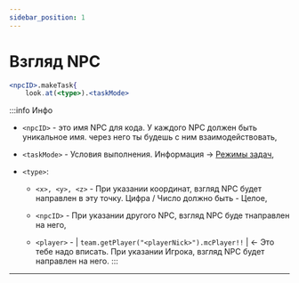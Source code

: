 ```yaml
---
sidebar_position: 1
---
```


# Взгляд NPC

```jsx
<npcID>.makeTask{
    look.at(<type>).<taskMode>
```

:::info Инфо
- `<npcID>` - это имя NPC для кода. У каждого NPC должен быть уникальное имя. через него ты будешь с ним взаимодействовать,

- `<taskMode>` - Условия выполнения. Информация -> [Режимы задач](../extra/taskMode),

- `<type>`:
  - `<x>, <y>, <z>` - При указании координат, взгляд NPC будет направлен в эту точку. Цифра / Число должно быть - Целое,

  - `<npcID>` - При указании другого NPC, взгляд NPC буде тнаправлен на него,

  - `<player>` - | `team.getPlayer("<playerNick>").mcPlayer!!` | <- Это тебе надо вписать. При указании Игрока, взгляд NPC будет направлен на него.
:::

---